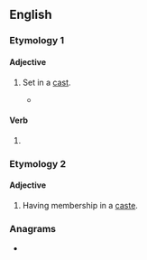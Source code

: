 ==English==

===Etymology 1===
{{suffix|en|cast|ed}}

====Adjective====
{{en-adj|-}}

# {{lb|en|medicine}} Set in a [[cast]].
#* {{quote-text|en|year=2000|author=Delores Christina Schoen|title=Adult orthopaedic nursing|page=141|passage=Use pillows under the '''casted''' leg to prevent flat spots and underlying pressure areas, especially on the heel and the posterior portion of the cast.}}

====Verb====
{{head|en|verb form}}

# {{lb|en|nonstandard}} {{en-past of|cast}}

===Etymology 2===
{{suffix|en|caste|ed}}

====Adjective====
{{en-adj|-}}

# Having membership in a [[caste]].

===Anagrams===
* {{anagrams|en|a=acdest|Cadets|cadets}}